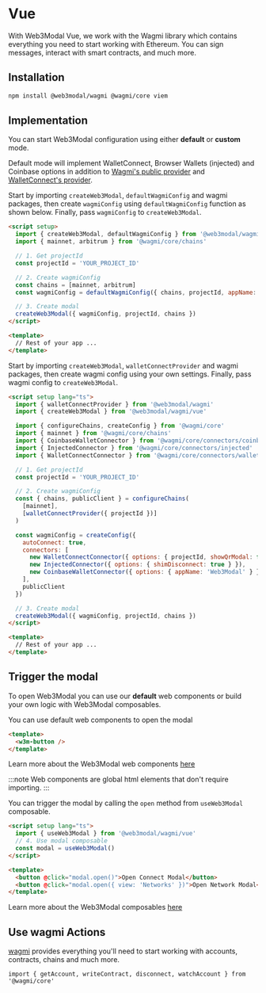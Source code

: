 
# Vue

With Web3Modal Vue, we work with the Wagmi library which contains everything you need to start working with Ethereum. You can sign messages, interact with smart contracts, and much more.

<CloudBanner />

## Installation

```bash npm2yarn
npm install @web3modal/wagmi @wagmi/core viem
```

## Implementation

You can start Web3Modal configuration using either **default** or **custom** mode.

Default mode will implement WalletConnect, Browser Wallets (injected) and Coinbase options in addition to [Wagmi's public provider](https://wagmi.sh/core/providers/public) and [WalletConnect's provider](../../cloud/blockchain-api.md).

<Tabs>
<TabItem value="default" label="Default">

Start by importing `createWeb3Modal`, `defaultWagmiConfig` and wagmi packages, then create `wagmiConfig` using `defaultWagmiConfig` function as shown below.
Finally, pass `wagmiConfig` to `createWeb3Modal`.

```html
<script setup>
  import { createWeb3Modal, defaultWagmiConfig } from '@web3modal/wagmi/vue'
  import { mainnet, arbitrum } from '@wagmi/core/chains'

  // 1. Get projectId
  const projectId = 'YOUR_PROJECT_ID'

  // 2. Create wagmiConfig
  const chains = [mainnet, arbitrum]
  const wagmiConfig = defaultWagmiConfig({ chains, projectId, appName: 'Web3Modal' })

  // 3. Create modal
  createWeb3Modal({ wagmiConfig, projectId, chains })
</script>

<template>
  // Rest of your app ... 
</template>
```

</TabItem>
<TabItem value="custom" label="Custom">

Start by importing `createWeb3Modal`, `walletConnectProvider` and wagmi packages, then create wagmi config using your own settings.
Finally, pass wagmi config to `createWeb3Modal`.

```html
<script setup lang="ts">
  import { walletConnectProvider } from '@web3modal/wagmi'
  import { createWeb3Modal } from '@web3modal/wagmi/vue'

  import { configureChains, createConfig } from '@wagmi/core'
  import { mainnet } from '@wagmi/core/chains'
  import { CoinbaseWalletConnector } from '@wagmi/core/connectors/coinbaseWallet'
  import { InjectedConnector } from '@wagmi/core/connectors/injected'
  import { WalletConnectConnector } from '@wagmi/core/connectors/walletConnect'

  // 1. Get projectId
  const projectId = 'YOUR_PROJECT_ID'

  // 2. Create wagmiConfig
  const { chains, publicClient } = configureChains(
    [mainnet],
    [walletConnectProvider({ projectId })]
  )

  const wagmiConfig = createConfig({
    autoConnect: true,
    connectors: [
      new WalletConnectConnector({ options: { projectId, showQrModal: false } }),
      new InjectedConnector({ options: { shimDisconnect: true } }),
      new CoinbaseWalletConnector({ options: { appName: 'Web3Modal' } })
    ],
    publicClient
  })

  // 3. Create modal
  createWeb3Modal({ wagmiConfig, projectId, chains })
</script>

<template>
  // Rest of your app ...
</template>
```

</TabItem>
</Tabs>

## Trigger the modal

To open Web3Modal you can use our **default** web components or build your own logic with Web3Modal composables.

<Tabs>
<TabItem value="components" label="Components">

You can use default web components to open the modal

```html
<template>
  <w3m-button />
</template>
```

Learn more about the Web3Modal web components [here](./components.mdx)

:::note
Web components are global html elements that don't require importing.
:::

</TabItem>
<TabItem value="composables" label="Composables">

You can trigger the modal by calling the `open` method from `useWeb3Modal` composable.

```html
<script setup lang="ts">
  import { useWeb3Modal } from '@web3modal/wagmi/vue'
  // 4. Use modal composable
  const modal = useWeb3Modal()
</script>

<template>
  <button @click="modal.open()">Open Connect Modal</button>
  <button @click="modal.open({ view: 'Networks' })">Open Network Modal</button>
</template>
```

Learn more about the Web3Modal composables [here](./composables.mdx)
</TabItem>
</Tabs>

## Use wagmi Actions

[wagmi](https://wagmi.sh) provides everything you'll need to start working with accounts, contracts, chains and much more.

```tsx
import { getAccount, writeContract, disconnect, watchAccount } from '@wagmi/core'
```
